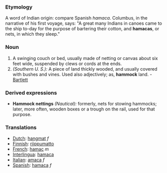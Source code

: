 ===Etymology===
A word of Indian origin: compare Spanish ''hamaca''. Columbus, in the narrative of his first voyage, says: "A great many Indians in canoes came to the ship to-day for the purpose of bartering their cotton, and '''hamacas''', or nets, in which they sleep."
===Noun===
#A swinging couch or bed, usually made of netting or canvas about six feet wide, suspended by clews or cords at the ends.
#''(Southern U. S.):'' A piece of land thickly wooded, and usually covered with bushes and vines. Used also adjectively; as, '''hammock''' land. - [[Bartlett]]
===Derived expressions===
*'''Hammock nettings''' ''(Nautical):'' formerly, nets for stowing hammocks; later, more often, wooden boxes or a trough on the rail, used for that purpose.

=== Translations ===
*[[Dutch]]: [[hangmat]] ''f''
*[[Finnish]]: [[riippumatto]]
*[[French]]: [[hamac]] ''m''
*[[Interlingua]]: [[hamaca]]
*[[Italian]]: [[amaca]] ''f''
*[[Spanish]]: [[hamaca]] ''f''
